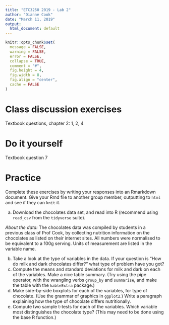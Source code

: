```yaml
---
title: "ETC3250 2019 - Lab 2"
author: "Dianne Cook"
date: "March 11, 2019"
output:
  html_document: default
---
```


```r
knitr::opts_chunk$set(
  message = FALSE,
  warning = FALSE,
  error = FALSE, 
  collapse = TRUE,
  comment = "#",
  fig.height = 4,
  fig.width = 8,
  fig.align = "center",
  cache = FALSE
)
```


# Class discussion exercises

Textbook questions, chapter 2: 1, 2, 4

# Do it yourself

Textbook question 7

# Practice

Complete these exercises by writing your responses into an Rmarkdown document. 
Give your Rmd file to another group member, outputting to `html` and see if they can `knit` it. 

(a) Download the chocolates data set, and read into R (recommend using `read_csv` from the `tidyverse` suite). 

*About the data:* The chocolates data was compiled by students in a previous class of Prof Cook, by collecting nutrition information on the chocolates as listed on their internet sites. All numbers were normalised to be equivalent to a 100g serving. Units of measurement are listed in the variable name.

(b) Take a look at the type of variables in the data. If your question is "How do milk and dark chocolates differ?" what type of problem have you got?
(c) Compute the means and standard deviations for milk and dark on each of the variables. Make a nice table summary. (Try using the pipe operator, with the wrangling verbs `group_by` and `summarise`, and make the table with the `kableExtra` package.)
(d) Make side-by-side boxplots for each of the variables, for type of chocolate. (Use the grammar of graphics in `ggplot2`.) Write a paragraph explaining how the type of chocolate differs nutritionally.
(e) Compute two sample t-tests for each of the variables. Which variable most distinguishes the chocolate type? (This may need to be done using the base R function.)


